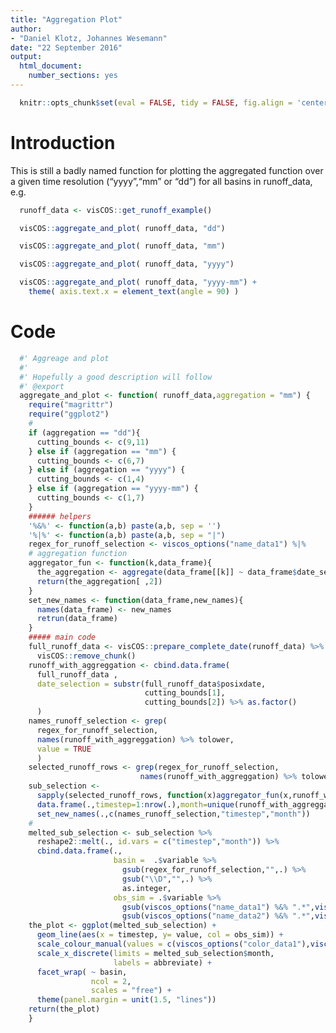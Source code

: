 ```yaml
---
title: "Aggregation Plot"
author: 
- "Daniel Klotz, Johannes Wesemann"
date: "22 September 2016"
output:
  html_document:
    number_sections: yes
---
```




```r
  knitr::opts_chunk$set(eval = FALSE, tidy = FALSE, fig.align = 'center')
```

# Introduction
This is still a badly named function for plotting the aggregated function over a given time resolution ("yyyy","mm" or "dd") for 
all basins in runoff_data, e.g. 

```r
  runoff_data <- visCOS::get_runoff_example()
```

```r
  visCOS::aggregate_and_plot( runoff_data, "dd")
```

```r
  visCOS::aggregate_and_plot( runoff_data, "mm")
```

```r
  visCOS::aggregate_and_plot( runoff_data, "yyyy")
```

```r
  visCOS::aggregate_and_plot( runoff_data, "yyyy-mm") + 
    theme( axis.text.x = element_text(angle = 90) )
```

# Code

```r
  #' Aggreage and plot
  #' 
  #' Hopefully a good description will follow 
  #' @export
  aggregate_and_plot <- function( runoff_data,aggregation = "mm") {
    require("magrittr")
    require("ggplot2")
    #
    if (aggregation == "dd"){
      cutting_bounds <- c(9,11)
    } else if (aggregation == "mm") {
      cutting_bounds <- c(6,7)
    } else if (aggregation == "yyyy") {
      cutting_bounds <- c(1,4)
    } else if (aggregation == "yyyy-mm") {
      cutting_bounds <- c(1,7)
    }
    ###### helpers
    '%&%' <- function(a,b) paste(a,b, sep = '')
    '%|%' <- function(a,b) paste(a,b, sep = "|")
    regex_for_runoff_selection <- viscos_options("name_data1") %|%                                   viscos_options("name_data2")
    # aggregation function
    aggregator_fun <- function(k,data_frame){
      the_aggregation <- aggregate(data_frame[[k]] ~ data_frame$date_selection, FUN=median)
      return(the_aggregation[ ,2])
    }
    set_new_names <- function(data_frame,new_names){
      names(data_frame) <- new_names
      retrun(data_frame)
    }
    ##### main code 
    full_runoff_data <- visCOS::prepare_complete_date(runoff_data) %>% 
      visCOS::remove_chunk()
    runoff_with_aggreggation <- cbind.data.frame(
      full_runoff_data ,
      date_selection = substr(full_runoff_data$posixdate,
                              cutting_bounds[1],
                              cutting_bounds[2]) %>% as.factor()
      )
    names_runoff_selection <- grep(
      regex_for_runoff_selection,
      names(runoff_with_aggreggation) %>% tolower, 
      value = TRUE
      )
    selected_runoff_rows <- grep(regex_for_runoff_selection,
                             names(runoff_with_aggreggation) %>% tolower)
    sub_selection <- 
      sapply(selected_runoff_rows, function(x)aggregator_fun(x,runoff_with_aggreggation)) %>% 
      data.frame(.,timestep=1:nrow(.),month=unique(runoff_with_aggreggation$date_selection) ) %>% 
      set_new_names(.,c(names_runoff_selection,"timestep","month"))
    # 
    melted_sub_selection <- sub_selection %>% 
      reshape2::melt(., id.vars = c("timestep","month")) %>% 
      cbind.data.frame(., 
                       basin =  .$variable %>%
                         gsub(regex_for_runoff_selection,"",.) %>% 
                         gsub("\\D","",.) %>%
                         as.integer, 
                       obs_sim = .$variable %>% 
                         gsub(viscos_options("name_data1") %&% ".*",viscos_options("name_data1"),.) %>% 
                         gsub(viscos_options("name_data2") %&% ".*",viscos_options("name_data2"),.))
    the_plot <- ggplot(melted_sub_selection) + 
      geom_line(aes(x = timestep, y= value, col = obs_sim)) + 
      scale_colour_manual(values = c(viscos_options("color_data1"),viscos_options("color_data2"))) + 
      scale_x_discrete(limits = melted_sub_selection$month, 
                       labels = abbreviate) + 
      facet_wrap( ~ basin,
                  ncol = 2, 
                  scales = "free") +
      theme(panel.margin = unit(1.5, "lines")) 
    return(the_plot)
    }
```



